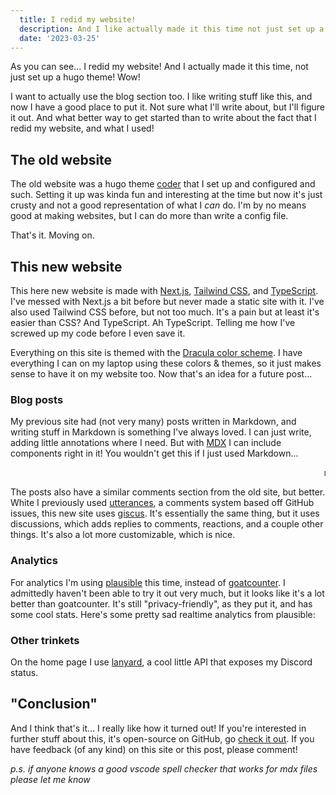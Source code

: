 ```yaml
---
  title: I redid my website!
  description: And I like actually made it this time not just set up a hugo theme
  date: '2023-03-25'
---
```


As you can see... I redid my website! And I actually made it this time, not just set up a hugo theme! Wow!

I want to actually use the blog section too. I like writing stuff like this, and now I have a good place to put it. Not sure what I'll write about, but I'll figure it out. And what better way to get started than to write about the fact that I redid my website, and what I used!

## The old website

The old website was a hugo theme [coder](https://github.com/luizdepra/hugo-coder) that I set up and configured and such. Setting it up was kinda fun and interesting at the time but now it's just crusty and not a good representation of what I _can_ do. I'm by no means good at making websites, but I can do more than write a config file.

That's it. Moving on.

## This new website

This here new website is made with [Next.js](https://nextjs.org), [Tailwind CSS](https://tailwindcss.com), and [TypeScript](https://www.typescriptlang.org). I've messed with Next.js a bit before but never made a static site with it. I've also used Tailwind CSS before, but not too much. It's a pain but at least it's easier than CSS? And TypeScript. Ah TypeScript. Telling me how I've screwed up my code before I even save it.

Everything on this site is themed with the [Dracula color scheme](https://draculatheme.com). I have everything I can on my laptop using these colors & themes, so it just makes sense to have it on my website too. Now that's an idea for a future post...

### Blog posts

My previous site had (not very many) posts written in Markdown, and writing stuff in Markdown is something I've always loved. I can just write, adding little annotations where I need. But with [MDX](https://mdxjs.com) I can include components right in it! You wouldn't get this if I just used Markdown...

<marquee>
  mdx go
  brrrrrrrrrrrrrrrrrrrrrrrrrrrrrrrrrrrrrrrrrrrrrrrrrrrrrrrrrrrrrrrrrrrrrrrrrrrrrrrrrrr
</marquee>

The posts also have a similar comments section from the old site, but better. White I previously used [utterances](https://utteranc.es/), a comments system based off GitHub issues, this new site uses [giscus](giscus.app). It's essentially the same thing, but it uses discussions, which adds replies to comments, reactions, and a couple other things. It's also a lot more customizable, which is nice.

### Analytics

For analytics I'm using [plausible](https://plausible.io) this time, instead of [goatcounter](https://www.goatcounter.com). I admittedly haven't been able to try it out very much, but it looks like it's a lot better than goatcounter. It's still "privacy-friendly", as they put it, and has some cool stats. Here's some pretty sad realtime analytics from plausible:

<Analytics />

### Other trinkets

On the home page I use [lanyard](https://github.com/Phineas/lanyard), a cool little API that exposes my Discord status.

## "Conclusion"

And I think that's it... I really like how it turned out! If you're interested in further stuff about this, it's open-source on GitHub, go [check it out](https://github.com/mrhappyma/site). If you have feedback (of any kind) on this site or this post, please comment!

_p.s. if anyone knows a good vscode spell checker that works for mdx files please let me know_
